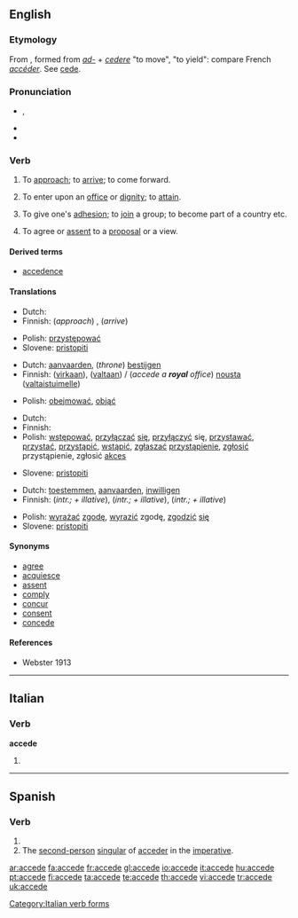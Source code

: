 {{was wotd|2008|May|27}}
{{also|accède|accedé|accédé}}
==English==

===Etymology===
From {{etyl|la}} {{term|accedo|accēdō|approach, accede|lang=la}}, formed from ''[[ad-]]'' + ''[[cedere]]'' "to move", "to yield": compare French ''[[accéder]]''. See [[cede]].

===Pronunciation===
* {{a|UK|US}} {{IPA|/əkˈsiːd/}}, {{SAMPA|/@k"si:d/}}
* {{audio|en-us-accede.ogg|Audio (US)}}
* {{rhymes|iːd}}

===Verb===
{{en-verb|acced|ing}}

# {{intransitive}} {{obsolete}} To [[approach]]; to [[arrive]]; to come forward.
# {{transitive}} To enter upon an [[office]] or [[dignity]]; to [[attain]].
# {{transitive}} To give one's [[adhesion]]; to [[join]] a group; to become part of a country etc.
# {{transitive}} To agree or [[assent]] to a [[proposal]] or a view.

====Derived terms====
* [[accedence]]

====Translations====
{{trans-top|obsolete: to approach}}
* Dutch: {{t+|nl|naderen}}
* Finnish: (''approach'') {{t+|fi|lähestyä}}, (''arrive'') {{t+|fi|saapua}}
{{trans-mid}}
* Polish: [[przystępować]]
* Slovene: [[pristopiti]]
{{trans-bottom}}

{{trans-top|to enter upon an office or dignity}}
* Dutch: [[aanvaarden]], (''throne'') [[bestijgen]]
* Finnish: {{t+|fi|astua}} ([[virka|virkaan]]), {{t+|fi|nousta}} ([[valta|valtaan]]) / (''accede a '''royal''' office'') [[nousta]] ([[valtaistuin|valtaistuimelle]])
{{trans-mid}}
* Polish: [[obejmować]], [[objąć]]
{{trans-bottom}}

{{trans-top|to join a group}}
* Dutch: {{t-|nl|toetreden}}
* Finnish: {{t+|fi|liittyä}}
* Polish: [[wstępować]], [[przyłączać]] [[się]], [[przyłączyć]] się, [[przystawać]], [[przystać]], [[przystąpić]], [[wstąpić]], [[zgłaszać]] [[przystąpienie]], [[zgłosić]] przystąpienie, zgłosić [[akces]]
{{trans-mid}}
* Slovene: [[pristopiti]]
{{trans-bottom}}

{{trans-top|to agree to a proposal or view}}
* Dutch: [[toestemmen]], [[aanvaarden]], [[inwilligen]]
* Finnish: {{t-|fi|myöntyä}} (''intr.; + illative''), {{t-|fi|taipua}} (''intr.; + illative''), {{t-|fi|suostua}} (''intr.; + illative'')
{{trans-mid}}
* Polish: [[wyrażać]] [[zgodę]], [[wyrazić]] zgodę, [[zgodzić]] [[się]]
* Slovene: [[pristopiti]]
{{trans-bottom}}

====Synonyms====
* [[agree]]
* [[acquiesce]]
* [[assent]]
* [[comply]]
* [[concur]]
* [[consent]]
* [[concede]]

====References====
* Webster 1913

----

==Italian==

===Verb===
'''accede'''

# {{form of|[[third-person|Third-person]] [[singular]] [[present tense]]|[[accedere#Italian|accedere]]|lang=Italian}}

[[Category:Italian verb forms]]

----

==Spanish==

===Verb===
{{es-verb-form|acceder}}

# {{es-verb form of|person=third-person|number=singular|tense=present|mood=indicative|ending=er|verb=[[acceder]]}}
# The [[second-person]] [[singular]] of [[acceder]] in the [[imperative]].

{{esbot:conjugation}}

[[ar:accede]]
[[fa:accede]]
[[fr:accede]]
[[gl:accede]]
[[io:accede]]
[[it:accede]]
[[hu:accede]]
[[pt:accede]]
[[fi:accede]]
[[ta:accede]]
[[te:accede]]
[[th:accede]]
[[vi:accede]]
[[tr:accede]]
[[uk:accede]]